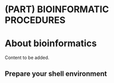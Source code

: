 # (PART) BIOINFORMATIC PROCEDURES {-}
# About bioinformatics {#about-bioinformatics}

Content to be added.

## Prepare your shell environment
